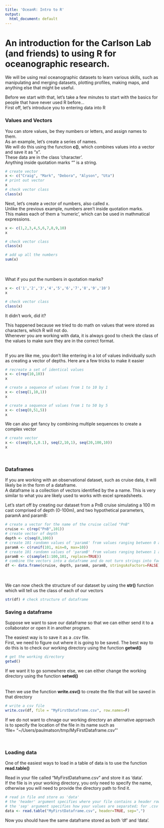 ```yaml
---
title: 'OceanR: Intro to R'
output:
  html_document: default
---
```


# An introduction for the Carlson Lab (and friends) to using R for oceanographic research.#

We will be using real oceanographic datasets to learn various skills, such as manipulating and merging datasets, plotting profiles,
making maps, and anything else that might be useful.  

Before we start with that, let's take a few minutes to start with the basics for people that have never used R before...  
First off, let's introduce you to entering data into R  

### Values and Vectors
You can store values, be they numbers or letters, and assign names to them.   
As an example, let's create a series of names.  
We will do this using the function **c()**, which combines values into a vector and save it as "x".  
These data are in the class 'character'.  
Anything inside quotation marks "" is a string.  
```r
# create vector
x <- c("Craig", "Mark", "Debora", "Alyson", "Uta")
# print out vector
x
# check vector class
class(x)
```
Next, let's create a vector of numbers, also called x.  
Unlike the previous example, numbers aren't inside quotation marks.  
This makes each of them a 'numeric', which can be used in mathmatical expressions.
```r
x <- c(1,2,3,4,5,6,7,8,9,10)
x

# check vector class
class(x)

# add up all the numbers
sum(x)
```
<br>  
What if you put the numbers in quotation marks?
```r
x <- c('1','2','3','4','5','6','7','8','9','10')
x

# check vector class
class(x)

```
It didn't work, did it?  

This happened because we tried to do math on values that were stored as characters, which R will not do.  
Whenever you are working with data, it is always good to check the class of the values to make sure they are in the correct format.   
<br>

If you are like me, you don't like entering in a lot of values individually such as creating a vector of depths.
Here are a few tricks to make it easier
```r
# recreate a set of identical values
x <- c(rep(10,10))
x

# create a sequence of values from 1 to 10 by 1
x <- c(seq(1,10,1))
x

# create a sequence of values from 1 to 50 by 5
x <- c(seq(0,51,5))
x
```

We can also get fancy by combining multiple sequences to create a complex vector
```r
# create vector
x <- c(seq(0,1,0.1), seq(2,10,1), seq(20,100,10))
x
```
<br>  

### Dataframes 
If you are working with an observational dataset, such as cruise data, it will likely be in the form of a dataframe.  
A dataframe is a collection of vectors identified by the a name. This is very similar to what you are likely used to works with excel spreadsheets.

Let's start off by creating our dataset from a PnB cruise simulating a 100 m cast comprised of depth (0-100m), and two hypothetical parameters, paramA and paramB:

```r
# create a vector for the name of the cruise called "PnB"
cruise <- c(rep("PnB",101))
# create vector of depth
depth <- c(seq(0,100))
# create 101 randomn values of 'paramA' from values ranging between 0 and 10 
paramA <- c(runif(101, min=0, max=10)) 
# create 101 randomn values of 'paramB' from values ranging between 1 and 100 
paramB <- c(sample(1:100,101, replace=TRUE)) 
# combine the vectors into a dataframe and do not turn strings into factors
df <- data.frame(cruise, depth, paramA, paramB, stringsAsFactors=FALSE) 
```
<br>   
We can now check the structure of our dataset by using the **str()** function which will tell us the class of each of our vectors
```r
str(df) # check structure of dataframe
```

### Saving a dataframe
Suppose we want to save our dataframe so that we can either send it to a collaborator or open it in another program.  

The easiest way is to save it as a .csv file.  
First, we need to figure out where it is going to be saved. The best way to do this is to check our working directory using the function **getwd()**  
```r
# get the working directory
getwd()
```
If we want it to go somewhere else, we can either change the working directory using the function **setwd()**  
<br>  
Then we use the function **write.csv()** to create the file that will be saved in that directory
```r
# write a csv file
write.csv(df, file = "MyFirstDataframe.csv", row.names=F) 
```
If we do not want to chnage our working directory an alternative approach is to specify the location of the file in its name such as  
'file= "~/Users/paulmatson/tmp/MyFirstDataframe.csv"'  

<br>  

### Loading data
One of the easiest ways to load in a table of data is to use the function **read.table()**  

Read in your file called "MyFirstDataframe.csv" and store it as 'data'.  
If the file is in your working directory, you only need to specify the name, otherwise you will need to provide the directory path to find it.
```r
# read in file and store as 'data'
# the 'header' argument specifies where your file contains a header row
# the 'sep' argument specifies how your values are separated; for .csv files a comma is used.
data <- read.table("MyFirstDataframe.csv", header=TRUE, sep=",")
```
Now you should have the same dataframe stored as both 'df' and 'data'.



